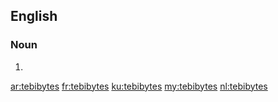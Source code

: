 ==English==

===Noun===
{{head|en|plural}}

# {{plural of|tebibyte|lang=en}}

[[ar:tebibytes]]
[[fr:tebibytes]]
[[ku:tebibytes]]
[[my:tebibytes]]
[[nl:tebibytes]]